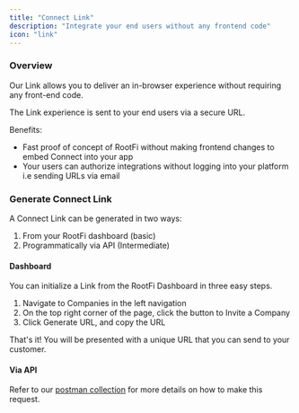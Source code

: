 ```yaml
---
title: "Connect Link"
description: "Integrate your end users without any frontend code"
icon: "link"
---
```


### Overview

Our Link allows you to deliver an in-browser experience without requiring any front-end code.

The Link experience is sent to your end users via a secure URL.

Benefits:

- Fast proof of concept of RootFi without making frontend changes to embed Connect into your app
- Your users can authorize integrations without logging into your platform i.e sending URLs via email

### Generate Connect Link

A Connect Link can be generated in two ways:

1. From your RootFi dashboard (basic)
2. Programmatically via API (Intermediate)

#### Dashboard

You can initialize a Link from the RootFi Dashboard in three easy steps.

1. Navigate to Companies in the left navigation
2. On the top right corner of the page, click the button to Invite a Company
3. Click Generate URL, and copy the URL

That's it! You will be presented with a unique URL that you can send to your customer.

#### Via API

Refer to our [postman collection](https://postman.rootfi.dev/#5b230506-f6b9-4a67-a9df-6a32b9e257bb) for more details on how to make this request.
